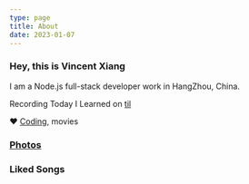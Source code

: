```yaml
---
type: page
title: About
date: 2023-01-07
---
```


### Hey, this is Vincent Xiang

I am a Node.js full-stack developer work in HangZhou, China.

Recording Today I Learned on [til](https://til.jaywhen.com/)

❤️ [Coding](https://github.com/jaywhen), movies

### [Photos](https://unsplash.com/@jaywhen)
<PhotoBox />

### Liked Songs
<Tracks />
